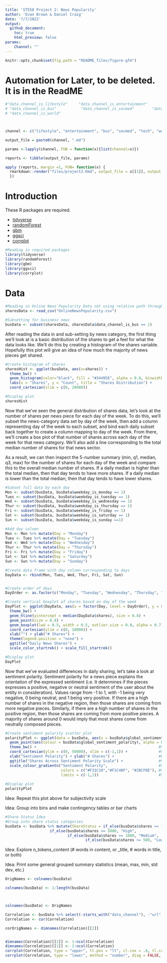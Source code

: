 ```yaml
---
title: 'ST558 Project 2: News Popularity'
author: 'Evan Brown & Daniel Craig'
date: '7/7/2022'
output: 
  github_document:
    toc: true
    html_preview: false
params:
    Channel: ""
---
```


```r
knitr::opts_chunk$set(fig.path = "README_files/figure-gfm")
```

# Automation for Later, to be deleted. It is in the ReadME
```r


#"data_channel_is_lifestyle"     "data_channel_is_entertainment"
# "data_channel_is_bus"           "data_channel_is_socmed"        "data_channel_is_tech"         
# "data_channel_is_world"



channel <- c("lifestyle", "entertainment", "bus", "socmed", "tech", "world")

output_file = paste0(channel, ".md")

params <-lapply(channel, FUN = function(x){list(channel=x)})

reports <- tibble(output_file, params)

apply (reports, margin =1, FUN= function(x) {
  rmarkdown::render("files/project2.Rmd", output_file = x[[1]], output_format="github_document", params = list[[2]])
  })

```



# **Introduction**



These R packages are required.

- [tidyverse](https://www.tidyverse.org/packages/)  
- [randomForest](https://www.tutorialspoint.com/r/r_random_forest.htm)  
- [gbm](https://www.rdocumentation.org/packages/gbm/versions/2.1.8)  
- [ggsci](https://cran.r-project.org/web/packages/ggsci/vignettes/ggsci.html)
- [corrplot](https://cran.r-project.org/web/packages/corrplot/vignettes/corrplot-intro.html)

```r
#Reading in required packages
library(tidyverse)
library(randomForest)
library(gbm)
library(ggsci)
library(corrplot)
```

# **Data**

```r
#Reading in Online News Popularity Data set using relative path through directory
sharesData <- read_csv("OnlineNewsPopularity.csv")

#Subsetting for business news
busData <- subset(sharesData, sharesData$data_channel_is_bus == 1)
```

After reading the data in and sub-setting by news category, the first thing we'll look at is a basic distribution of the shares to get a feel for what the data looks like. We'll do this by creating a histogram of the shares variable. Hopefully this plot will give an idea of how much the majority of news pieces get shared.

```r
#Create histogram of shares 
sharesHist <- ggplot(busData, aes(x=shares)) +  
  theme_bw() +                                                                     #Set classic bw plot theme
  geom_histogram(color="black", fill = "#34495E", alpha = 0.8, binwidth = 100) +   #Color options, binwidth set to 100 shares
  labs(x = "Shares", y = "Count", title = "Shares Distribution") +                 #Set axis labels
  coord_cartesian(xlim = c(0, 20000))                                              #Set x axis limits

#Display plot
sharesHist
```

Now that we've seen the general distribution of shares data, let's look at the number of shares per news piece for each day of the week. To do this, we'll subset the news-category data set by day of the week, then add a column representing day of the week to each subset, and bind each daily subset back together to create a column mapping to day of the week. From there, we'll create a box plot of that number of shares across each day of the week for that news category. We'll also add a line corresponding to the total median number of shares for that news sector. 

As a result, we can then inspect the 5-number summary (min, q1, median, q3, max) for the number of shares for each day of the week and compare this to the overall median number of shares. If a daily median is higher than the total median, then that day tends to have more shares. If a daily median is lower than the total median, then that day tends to have lower shares. 

```r
#Subset full data by each day
Mon <- subset(busData, busData$weekday_is_monday == 1)
Tues <- subset(busData, busData$weekday_is_tuesday == 1)
Wed <- subset(busData, busData$weekday_is_wednesday == 1)
Thur <- subset(busData, busData$weekday_is_thursday == 1)
Fri <- subset(busData, busData$weekday_is_friday == 1)
Sat <- subset(busData, busData$weekday_is_saturday == 1)
Sun <- subset(busData, busData$weekday_is_sunday ==1)

#Add day column
Mon <- Mon %>% mutate(Day = "Monday")
Tues <- Tues %>% mutate(Day = "Tuesday")
Wed <- Wed %>% mutate(Day = "Wednesday")
Thur <- Thur %>% mutate(Day = "Thursday")
Fri <- Fri %>% mutate(Day = "Friday")
Sat <- Sat %>% mutate(Day = "Saturday")
Sun <- Sun %>% mutate(Day = "Sunday")

#Create data frame with day column corresponding to days
DayData <- rbind(Mon, Tues, Wed, Thur, Fri, Sat, Sun)


#Create order of days
DayOrder <- as.factor(c("Monday", "Tuesday", "Wednesday", "Thursday", "Friday", "Saturday", "Sunday"))

#Create vertical boxplot of shares based on day of the week  
DayPlot <- ggplot(DayData, aes(x = factor(Day, level = DayOrder), y = shares, fill = Day, color = Day)) + 
  theme_bw() +                                                              #Set classic bw plot theme
  geom_hline(yintercept = median(DayData$shares), size = 0.8) +             #Add line for overall median shares
  geom_point(size = 0.8) +                                                  #Add points
  geom_boxplot(lwd = 0.5, width = 0.5, outlier.size = 0.8, alpha = 0.7) +   #Create boxplot
  coord_cartesian(ylim = c(0, 10000)) +                                     #Set y axis limits 
  xlab("") + ylab("# Shares") +                                             #Label axis
  theme(legend.position = "none") +                                         #Remove legend
  ggtitle("Daily News Shares") +                                            #Set title
  scale_color_startrek() + scale_fill_startrek()                            #Set color theme

#Display plot
DayPlot
```

Now that we've evaluated differences in daily sharing, let's take a look at sentiment polarity. Sentiment polarity for a news piece explains the orientation of the expressed sentiment (i.e. It determines if the pieces expresses a positive, negative or neutral sentiment of the user about the entity in consideration). Values range from -1 to 1, with -1 being very negative, 0 being neutral, and 1 being very positive. If there are a high number of shares in the negative region, then those shares are coming from more negative pieces. Similarly, if there are a high number of shares in the positive region, then those shares are coming from more positive pieces. A majority of shares around 0 would imply that most shares come from neutrally composed pieces. 

```r
#Create sentiment polarity scatter plot
polarityPlot <- ggplot(data = busData, aes(x = busData$global_sentiment_polarity, y = shares)) + 
  geom_point(aes(colour = busData$global_sentiment_polarity), alpha = 0.4) +  #Set fill by polarity
  theme_bw() +                                                       #Set classic bw plot theme   
  coord_cartesian(ylim = c(0, 50000), xlim = c(-1,1)) +              #Set axis limits
  xlab("Sentiment Polarity") + ylab("# Shares") +                    #Label axis
  ggtitle("Shares Across Sentiment Polarity Scale") +                #Set title
  scale_colour_gradientn("Sentiment Polarity",                       #Set legend title
                         colors = c("#F31C10","#F1C40F", "#2BCF0E"), #Set colors for x-axis gradient
                         limits = c(-1,1))                           #Setting axis-wide gradient limits
  
#Display plot
polarityPlot
```


Idea: Repeat this plot above for subjectivity scale


Idea: Group into bins and make contingency tables or bar charts
```r

#Share Status Idea
#Group into share status categories
busData <- busData %>% mutate(ShareStatus = if_else(busData$shares >= 10000, "Very High",
                    if_else(busData$shares >= 5000, "High",
                            if_else(busData$shares >= 1000, "Medium",
                                    if_else(busData$shares >= 500, "Low", "Very Low")))))


```


Idea: Explore n_tokens_content (# words in content, or _title, # words in title, or both)

Idea: Print some general grouped summary statistics (mean, max, min, std dev, etc.)



```r

OrigNames <- colnames(busData) 

colnames(busData) <- 1:length(busData)



colnames(busData) <- OrigNames 

Correlation <- busData %>% select(-starts_with("data_channel"), -"url", -"ShareStatus")
Correlation <- cor(Correlation)

corOrigNames <- dimnames(Correlation)[[2]]


dimnames(Correlation)[[2]] <- 1:ncol(Correlation)
dimnames(Correlation)[[1]] <- 1:ncol(Correlation)
corrplot(Correlation, type = "upper", tl.pos = "lt", cl.cex = .8, tl.cex = .5, number.font = .7)
corrplot(Correlation, type = "lower", method = "number", diag = FALSE, tl.pos="n", add = TRUE)




```


